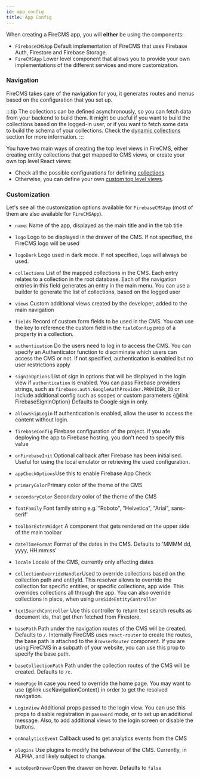 ```yaml
---
id: app_config
title: App Config
---
```


When creating a FireCMS app, you will **either** be using the components:
- `FirebaseCMSApp` Default implementation of FireCMS that uses Firebase Auth, Firestore
and Firebase Storage.
- `FireCMSApp` Lower level component that allows you to provide your own implementations
of the different services and more customization.

### Navigation

FireCMS takes care of the navigation for you, it generates routes and menus based
on the configuration that you set up.

:::tip
The collections can be defined asynchronously, so you can fetch data from your backend
to build them.
It might be useful if you want to build the collections based on the logged-in user,
or if you want to fetch some data to build the schema of your collections.
Check the [dynamic collections](../collections/dynamic_collections.md) section for more information.
:::

You have two main ways of creating the top level views in FireCMS, either creating entity
collections that get mapped to CMS views, or create your own top level React views:
- Check all the possible configurations for defining [collections](../collections/collections.md)
- Otherwise, you can define your own [custom top level views](./custom_top_level_views.mdx).


### Customization

Let's see all the customization options available for `FirebaseCMSApp` (most
of them are also available for `FireCMSApp`).

* `name`: Name of the app, displayed as the main title and in the tab title

* `logo` Logo to be displayed in the drawer of the CMS.
If not specified, the FireCMS logo will be used

* `logoDark` Logo used in dark mode. If not specified, `logo` will always be used.

* `collections` List of the mapped collections in the CMS.
Each entry relates to a collection in the root database.
Each of the navigation entries in this field
generates an entry in the main menu.
You can use a builder to generate the list of collections, based on the logged user

* `views` Custom additional views created by the developer, added to the main
navigation

* `fields` Record of custom form fields to be used in the CMS.
You can use the key to reference the custom field in
the `fieldConfig` prop of a property in a collection.

* `authentication` Do the users need to log in to access the CMS.
You can specify an Authenticator function to discriminate which users can
access the CMS or not.
If not specified, authentication is enabled but no user restrictions
apply

* `signInOptions` List of sign in options that will be displayed in the login
view if `authentication` is enabled. You can pass Firebase providers strings,
such as `firebase.auth.GoogleAuthProvider.PROVIDER_ID` or include additional
config such as scopes or custom parameters
{@link FirebaseSignInOption}
Defaults to Google sign in only.

* `allowSkipLogin` If authentication is enabled, allow the user to access the content
without login.

* `firebaseConfig` Firebase configuration of the project. If you afe deploying the app to
Firebase hosting, you don't need to specify this value

* `onFirebaseInit` Optional callback after Firebase has been initialised. Useful for
using the local emulator or retrieving the used configuration.

* `appCheckOptions`Use this to enable Firebase App Check

* `primaryColor`Primary color of the theme of the CMS

* `secondaryColor` Secondary color of the theme of the CMS

* `fontFamily` Font family string
e.g.'"Roboto", "Helvetica", "Arial", sans-serif'

* `toolbarExtraWidget` A component that gets rendered on the upper side of the main toolbar

* `dateTimeFormat` Format of the dates in the CMS.
Defaults to 'MMMM dd, yyyy, HH:mm:ss'

* `locale` Locale of the CMS, currently only affecting dates

* `collectionOverrideHandler`Used to override collections based on the collection path and entityId.
This resolver allows to override the collection for specific entities, or
specific collections, app wide. This overrides collections all through the app.
You can also override collections in place, when using `useSideEntityController`

* `textSearchController` Use this controller to return text search results as document ids, that
get then fetched from Firestore.

* `basePath` Path under the navigation routes of the CMS will be created. Defaults to `/`.
  Internally FireCMS uses `react-router` to create the routes, the base path is attached to the
  `BrowserRouter` component. If you are using FireCMS in a subpath of your website, you can use
  this prop to specify the base path.

* `baseCollectionPath` Path under the collection routes of the CMS will be created.
  Defaults to `/c`.

* `HomePage` In case you need to override the home page.
You may want to use {@link useNavigationContext} in order to get the resolved
navigation.

* `LoginView` Additional props passed to the login view. You can use this props
to disable registration in `password` mode, or to set up an additional
message. Also, to add additional views to the login screen or disable
the buttons.

* `onAnalyticsEvent` Callback used to get analytics events from the CMS

* `plugins` Use plugins to modify the behaviour of the CMS.
Currently, in ALPHA, and likely subject to change.

* `autoOpenDrawer`Open the drawer on hover. Defaults to `false`




